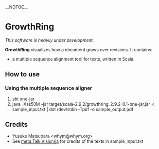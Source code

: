 __NOTOC__
= GrowthRing =
''This software is heavily under development.''

'''GrowthRing''' visualizes how a document grows over revisions.
It contains:
* a multiple sequence alignment tool for texts, written in Scala.

== How to use ==

=== Using the multiple sequence aligner ===
# sbt one-jar
# java -Xss50M -jar target/scala-2.9.2/growthring_2.9.2-0.1-one-jar.jar < sample_input.txt | dot /dev/stdin -Tpdf -o sample_output.pdf

== Credits ==
* Yusuke Matsubara <nowiki><whym@whym.org></nowiki>
* See [http://meta.wikimedia.org/wiki/Talk:Vision/ja meta:Talk:Vision/ja] for credits of the texts in sample_input.txt
